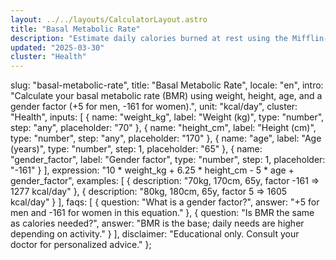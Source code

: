 ```yaml
---
layout: ../../layouts/CalculatorLayout.astro
title: "Basal Metabolic Rate"
description: "Estimate daily calories burned at rest using the Mifflin-St Jeor equation."
updated: "2025-03-30"
cluster: "Health"
---
```



  slug: "basal-metabolic-rate",
  title: "Basal Metabolic Rate",
  locale: "en",
  intro: "Calculate your basal metabolic rate (BMR) using weight, height, age, and a gender factor (+5 for men, -161 for women).",
  unit: "kcal/day",
  cluster: "Health",
  inputs: [
    { name: "weight_kg", label: "Weight (kg)", type: "number", step: "any", placeholder: "70" },
    { name: "height_cm", label: "Height (cm)", type: "number", step: "any", placeholder: "170" },
    { name: "age", label: "Age (years)", type: "number", step: 1, placeholder: "65" },
    { name: "gender_factor", label: "Gender factor", type: "number", step: 1, placeholder: "-161" }
  ],
  expression: "10 * weight_kg + 6.25 * height_cm - 5 * age + gender_factor",
  examples: [
    { description: "70kg, 170cm, 65y, factor -161 ⇒ 1277 kcal/day" },
    { description: "80kg, 180cm, 65y, factor 5 ⇒ 1605 kcal/day" }
  ],
  faqs: [
    { question: "What is a gender factor?", answer: "+5 for men and -161 for women in this equation." },
    { question: "Is BMR the same as calories needed?", answer: "BMR is the base; daily needs are higher depending on activity." }
  ],
  disclaimer: "Educational only. Consult your doctor for personalized advice."
};

<Calculator schema={schema} />
